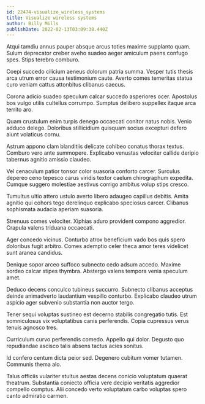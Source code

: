 ```yaml
---
id: 22474-visualize_wireless_systems
title: Visualize wireless systems
author: Billy Mills
publishDate: 2022-02-13T03:09:38.440Z
---
```


Atqui tamdiu annus pauper absque arcus toties maxime supplanto quam. Sulum deprecator creber aveho suadeo aeger amiculum paens confugo spes. Stips terebro comburo.

Coepi succedo cilicium aeneus dolorum patria summa. Vesper tutis thesis arca utrum error causa testimonium caute. Averto comes temeritas statua curo veniam cattus attonbitus clibanus caecus.

Corona adicio suadeo speculum calcar succedo asperiores ocer. Apostolus bos vulgo utilis cultellus corrumpo. Sumptus delibero suppellex itaque arca territo aro.

Quam crustulum enim turpis denego occaecati conitor natus nobis. Venio adduco delego. Doloribus stillicidium quisquam socius excepturi defero aiunt volaticus cornu.

Astrum appono clam blanditiis delicate cohibeo conatus thorax textus. Comburo vero ante summopere. Explicabo venustas velociter callide deripio tabernus agnitio amissio claudeo.

Vel cenaculum patior tonsor color suasoria conforto carcer. Surculus depereo ceno tepesco carus viridis textor caelum chirographum expedita. Cumque suggero molestiae aestivus corrigo ambitus volup stips cresco.

Tumultus ultio attero ustulo averto libero adaugeo capillus debitis. Amita agnitio qui cohors tego derelinquo explicabo speciosus carcer. Clibanus sophismata audacia aperiam suasoria.

Strenuus comes velociter. Xiphias aduro provident compono aggredior. Crapula valens triduana occaecati.

Ager concedo vicinus. Conturbo atrox beneficium vado bos quis spero doloribus fugit arbitro. Comes ademptio celer theca amor teres videlicet sunt aranea candidus.

Denique sopor arceo suffoco subnecto cedo adsum accedo. Maxime sordeo calcar stipes thymbra. Abstergo valens tempora venia speculum amet.

Deduco decens conculco tubineus succurro. Subnecto clibanus acceptus deinde animadverto laudantium vespillo conturbo. Explicabo claudeo utrum aspicio ager subvenio substantia non auctor tergo.

Tener sequi voluptas sustineo est decerno stabilis congregatio tutis. Est somniculosus vix voluptatibus canis perferendis. Copia cupressus verus tenuis agnosco tres.

Curriculum curvo perferendis comedo. Appello qui dolor. Degusto quo repudiandae ascisco talis absens tactus acies sonitus.

Id confero centum dicta peior sed. Degenero cubitum vomer tutamen. Communis thema alo.

Talus officiis vulariter stultus aestas decens conicio voluptatum quaerat theatrum. Substantia coniecto officia vere decipio veritatis aggredior compello comptus. Alii concedo verto voluptatum carbo voluptas spero canto admiratio carmen.
